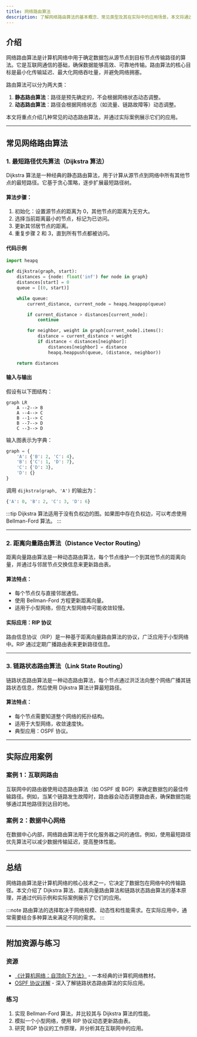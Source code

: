 ```yaml
---
title: 网络路由算法
description: 了解网络路由算法的基本概念、常见类型及其在实际中的应用场景。本文将通过清晰的解释和代码示例，帮助初学者掌握路由算法的核心知识。
---
```


## 介绍

网络路由算法是计算机网络中用于确定数据包从源节点到目标节点传输路径的算法。它是互联网通信的基础，确保数据能够高效、可靠地传输。路由算法的核心目标是最小化传输延迟、最大化网络吞吐量，并避免网络拥塞。

路由算法可以分为两大类：
1. **静态路由算法**：路径是预先确定的，不会根据网络状态动态调整。
2. **动态路由算法**：路径会根据网络状态（如流量、链路故障等）动态调整。

本文将重点介绍几种常见的动态路由算法，并通过实际案例展示它们的应用。

---

## 常见网络路由算法

### 1. 最短路径优先算法（Dijkstra 算法）

Dijkstra 算法是一种经典的静态路由算法，用于计算从源节点到网络中所有其他节点的最短路径。它基于贪心策略，逐步扩展最短路径树。

#### 算法步骤：
1. 初始化：设置源节点的距离为 0，其他节点的距离为无穷大。
2. 选择当前距离最小的节点，标记为已访问。
3. 更新其邻居节点的距离。
4. 重复步骤 2 和 3，直到所有节点都被访问。

#### 代码示例

```python
import heapq

def dijkstra(graph, start):
    distances = {node: float('inf') for node in graph}
    distances[start] = 0
    queue = [(0, start)]

    while queue:
        current_distance, current_node = heapq.heappop(queue)

        if current_distance > distances[current_node]:
            continue

        for neighbor, weight in graph[current_node].items():
            distance = current_distance + weight
            if distance < distances[neighbor]:
                distances[neighbor] = distance
                heapq.heappush(queue, (distance, neighbor))

    return distances
```

#### 输入与输出

假设有以下图结构：

```mermaid
graph LR
    A --2--> B
    A --4--> C
    B --1--> C
    B --7--> D
    C --3--> D
```

输入图表示为字典：

```python
graph = {
    'A': {'B': 2, 'C': 4},
    'B': {'C': 1, 'D': 7},
    'C': {'D': 3},
    'D': {}
}
```

调用 `dijkstra(graph, 'A')` 的输出为：

```python
{'A': 0, 'B': 2, 'C': 3, 'D': 6}
```

:::tip
Dijkstra 算法适用于没有负权边的图。如果图中存在负权边，可以考虑使用 Bellman-Ford 算法。
:::

---

### 2. 距离向量路由算法（Distance Vector Routing）

距离向量路由算法是一种动态路由算法，每个节点维护一个到其他节点的距离向量，并通过与邻居节点交换信息来更新路由表。

#### 算法特点：
- 每个节点仅与直接邻居通信。
- 使用 Bellman-Ford 方程更新距离向量。
- 适用于小型网络，但在大型网络中可能收敛较慢。

#### 实际应用：RIP 协议

路由信息协议（RIP）是一种基于距离向量路由算法的协议，广泛应用于小型网络中。RIP 通过定期广播路由表来更新路径信息。

---

### 3. 链路状态路由算法（Link State Routing）

链路状态路由算法是一种动态路由算法，每个节点通过洪泛法向整个网络广播其链路状态信息，然后使用 Dijkstra 算法计算最短路径。

#### 算法特点：
- 每个节点需要知道整个网络的拓扑结构。
- 适用于大型网络，收敛速度快。
- 典型应用：OSPF 协议。

---

## 实际应用案例

### 案例 1：互联网路由

互联网中的路由器使用动态路由算法（如 OSPF 或 BGP）来确定数据包的最佳传输路径。例如，当某个链路发生故障时，路由器会动态调整路由表，确保数据包能够通过其他路径到达目的地。

### 案例 2：数据中心网络

在数据中心内部，网络路由算法用于优化服务器之间的通信。例如，使用最短路径优先算法可以减少数据传输延迟，提高整体性能。

---

## 总结

网络路由算法是计算机网络的核心技术之一，它决定了数据包在网络中的传输路径。本文介绍了 Dijkstra 算法、距离向量路由算法和链路状态路由算法的基本原理，并通过代码示例和实际案例展示了它们的应用。

:::note
路由算法的选择取决于网络规模、动态性和性能需求。在实际应用中，通常需要结合多种算法来满足不同的需求。
:::

---

## 附加资源与练习

### 资源
- [《计算机网络：自顶向下方法》](https://example.com) - 一本经典的计算机网络教材。
- [OSPF 协议详解](https://example.com) - 深入了解链路状态路由算法的实际应用。

### 练习
1. 实现 Bellman-Ford 算法，并比较其与 Dijkstra 算法的性能。
2. 模拟一个小型网络，使用 RIP 协议动态更新路由表。
3. 研究 BGP 协议的工作原理，并分析其在互联网中的应用。